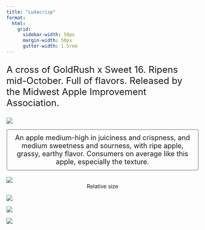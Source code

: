 ```yaml
---
title: "Ludacrisp"
format:
  html: 
    grid:
      sidebar-width: 50px
      margin-width: 50px
      gutter-width: 1.5rem
---
```


:::{style="font-size: x-large;"}
A cross of GoldRush x Sweet 16.  Ripens mid-October. Full of flavors. Released by the Midwest Apple Improvement Association.
:::

::: grid
::: g-col-4

![](img/transparentapples/LUDACRISP-crop.png)

:::{style="font-size: large; border: 2px ridge Gainsboro; padding: 10px; border-radius: 5px;"}
<center>An apple medium-high in juiciness and crispness, and medium sweetness and sourness, with ripe apple, grassy, earthy flavor. Consumers on average like this apple, especially the texture.</center>
:::

<br>
![](img/LUDACRISP-crop.jpg)
<center>Relative size</center>

:::

::: g-col-6

![](img/websitefigs/Apple_Ludacrisp.svg)



![](img/flavfigs/flavor_plot_Ludacrisp.svg)
<br>

![](img/likingfigs/Liking_Ludacrisp.svg)
:::
:::
  